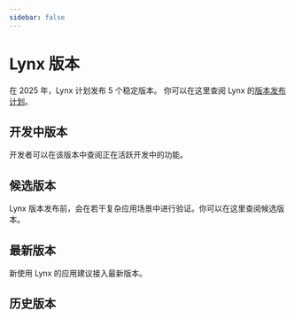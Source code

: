 ```yaml
---
sidebar: false
---
```



# Lynx 版本

在 2025 年，Lynx 计划发布 5 个稳定版本。 你可以在这里查阅 Lynx 的[版本发布计划](/blog/lynx-open-source-roadmap-2025)。

## 开发中版本

开发者可以在该版本中查阅正在活跃开发中的功能。

<VersionTable type="developing" />

## 候选版本

Lynx 版本发布前，会在若干复杂应用场景中进行验证。你可以在这里查阅候选版本。

<VersionTable type="release_candidate" />

## 最新版本

新使用 Lynx 的应用建议接入最新版本。

<VersionTable type="latest" />

## 历史版本

<VersionTable type="previous" />
